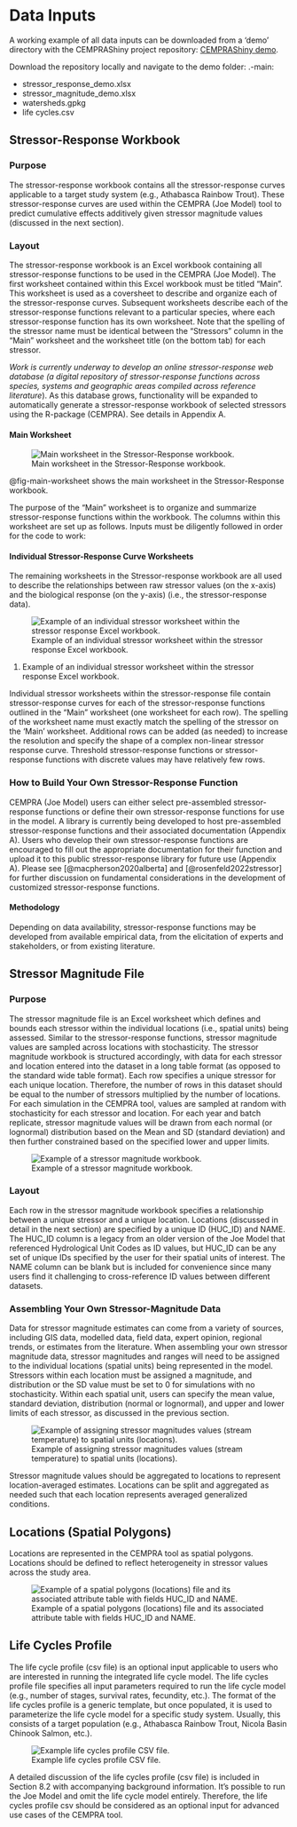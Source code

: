 # Data Inputs

A working example of all data inputs can be downloaded from a ‘demo’ directory with the CEMPRAShiny project repository: [CEMPRAShiny demo](https://github.com/essatech/CEMPRAShiny/tree/main/data/demo).

Download the repository locally and navigate to the demo folder: .\CEMPRAShiny-main\data\demo:

- stressor_response_demo.xlsx
- stressor_magnitude_demo.xlsx
- watersheds.gpkg
- life cycles.csv

## Stressor-Response Workbook

### Purpose

The stressor-response workbook contains all the stressor-response curves applicable to a target study system (e.g., Athabasca Rainbow Trout). These stressor-response curves are used within the CEMPRA (Joe Model) tool to predict cumulative effects additively given stressor magnitude values (discussed in the next section).

### Layout

The stressor-response workbook is an Excel workbook containing all stressor-response functions to be used in the CEMPRA (Joe Model). The first worksheet contained within this Excel workbook must be titled “Main”. This worksheet is used as a coversheet to describe and organize each of the stressor-response curves. Subsequent worksheets describe each of the stressor-response functions relevant to a particular species, where each stressor-response function has its own worksheet. Note that the spelling of the stressor name must be identical between the “Stressors” column in the “Main” worksheet and the worksheet title (on the bottom tab) for each stressor.

*Work is currently underway to develop an online stressor-response web database (a digital repository of stressor-response functions across species, systems and geographic areas compiled across reference literature*). As this database grows, functionality will be expanded to automatically generate a stressor-response workbook of selected stressors using the R-package (CEMPRA). See details in Appendix A.

#### Main Worksheet

![Main worksheet in the Stressor-Response workbook.](images/image019.jpg){#fig-main-worksheet}

@fig-main-worksheet shows the main worksheet in the Stressor-Response workbook.

The purpose of the “Main” worksheet is to organize and summarize stressor-response functions within the workbook. The columns within this worksheet are set up as follows. Inputs must be diligently followed in order for the code to work:

<!-- Table describing the column names and descriptions of the Main worksheet -->

#### Individual Stressor-Response Curve Worksheets

The remaining worksheets in the Stressor-response workbook are all used to describe the relationships between raw stressor values (on the x-axis) and the biological response (on the y-axis) (i.e., the stressor-response data).

![Example of an individual stressor worksheet within the stressor response Excel workbook.](images/image020.png){#fig-individual-stressor}

@fig-individual-stressor. Example of an individual stressor worksheet within the stressor response Excel workbook.

Individual stressor worksheets within the stressor-response file contain stressor-response curves for each of the stressor-response functions outlined in the “Main” worksheet (one worksheet for each row). The spelling of the worksheet name must exactly match the spelling of the stressor on the ‘Main’ worksheet. Additional rows can be added (as needed) to increase the resolution and specify the shape of a complex non-linear stressor response curve. Threshold stressor-response functions or stressor-response functions with discrete values may have relatively few rows.

<!-- Further details about the columns within each stressor-response worksheet -->

### How to Build Your Own Stressor-Response Function

CEMPRA (Joe Model) users can either select pre-assembled stressor-response functions or define their own stressor-response functions for use in the model. A library is currently being developed to host pre-assembled stressor-response functions and their associated documentation (Appendix A). Users who develop their own stressor-response functions are encouraged to fill out the appropriate documentation for their function and upload it to this public stressor-response library for future use (Appendix A). Please see [@macpherson2020alberta] and [@rosenfeld2022stressor] for further discussion on fundamental considerations in the development of customized stressor-response functions.

#### Methodology

Depending on data availability, stressor-response functions may be developed from available empirical data, from the elicitation of experts and stakeholders, or from existing literature.

<!-- Details on how to use empirical data to develop stressor-response functions -->

## Stressor Magnitude File

### Purpose

The stressor magnitude file is an Excel worksheet which defines and bounds each stressor within the individual locations (i.e., spatial units) being assessed. Similar to the stressor-response functions, stressor magnitude values are sampled across locations with stochasticity. The stressor magnitude workbook is structured accordingly, with data for each stressor and location entered into the dataset in a long table format (as opposed to the standard wide table format). Each row specifies a unique stressor for each unique location. Therefore, the number of rows in this dataset should be equal to the number of stressors multiplied by the number of locations. For each simulation in the CEMPRA tool, values are sampled at random with stochasticity for each stressor and location. For each year and batch replicate, stressor magnitude values will be drawn from each normal (or lognormal) distribution based on the Mean and SD (standard deviation) and then further constrained based on the specified lower and upper limits.

<!-- Additional details about the purpose of the stressor magnitude file -->

![Example of a stressor magnitude workbook.](images/image021.jpg){#fig-stressor-magnitude}

### Layout

Each row in the stressor magnitude workbook specifies a relationship between a unique stressor and a unique location. Locations (discussed in detail in the next section) are specified by a unique ID (HUC_ID) and NAME. The HUC_ID column is a legacy from an older version of the Joe Model that referenced Hydrological Unit Codes as ID values, but HUC_ID can be any set of unique IDs specified by the user for their spatial units of interest. The NAME column can be blank but is included for convenience since many users find it challenging to cross-reference ID values between different datasets.

<!-- Table describing the columns and their descriptions in the stressor magnitude workbook -->

### Assembling Your Own Stressor-Magnitude Data

Data for stressor magnitude estimates can come from a variety of sources, including GIS data, modelled data, field data, expert opinion, regional trends, or estimates from the literature. When assembling your own stressor magnitude data, stressor magnitudes and ranges will need to be assigned to the individual locations (spatial units) being represented in the model. Stressors within each location must be assigned a magnitude, and distribution or the SD value must be set to 0 for simulations with no stochasticity. Within each spatial unit, users can specify the mean value, standard deviation, distribution (normal or lognormal), and upper and lower limits of each stressor, as discussed in the previous section.

![Example of assigning stressor magnitudes values (stream temperature) to spatial units (locations).](images/image022.png){#fig-stressor-magnitudes-values}

Stressor magnitude values should be aggregated to locations to represent location-averaged estimates. Locations can be split and aggregated as needed such that each location represents averaged generalized conditions.

## Locations (Spatial Polygons)

Locations are represented in the CEMPRA tool as spatial polygons. Locations should be defined to reflect heterogeneity in stressor values across the study area.

<!-- Further details on spatial polygons and their role in the CEMPRA tool -->

![Example of a spatial polygons (locations) file and its associated attribute table with fields HUC_ID and NAME.](images/image023.jpg){#fig-spatial-polygons}


## Life Cycles Profile

The life cycle profile (csv file) is an optional input applicable to users who are interested in running the integrated life cycle model. The life cycles profile file specifies all input parameters required to run the life cycle model (e.g., number of stages, survival rates, fecundity, etc.). The format of the life cycles profile is a generic template, but once populated, it is used to parameterize the life cycle model for a specific study system. Usually, this consists of a target population (e.g., Athabasca Rainbow Trout, Nicola Basin Chinook Salmon, etc.).

![Example life cycles profile CSV file.](images/image024.png){#fig-life-cycles-profile}

A detailed discussion of the life cycles profile (csv file) is included in Section 8.2 with accompanying background information. It’s possible to run the Joe Model and omit the life cycle model entirely. Therefore, the life cycles profile csv should be considered as an optional input for advanced use cases of the CEMPRA tool.

